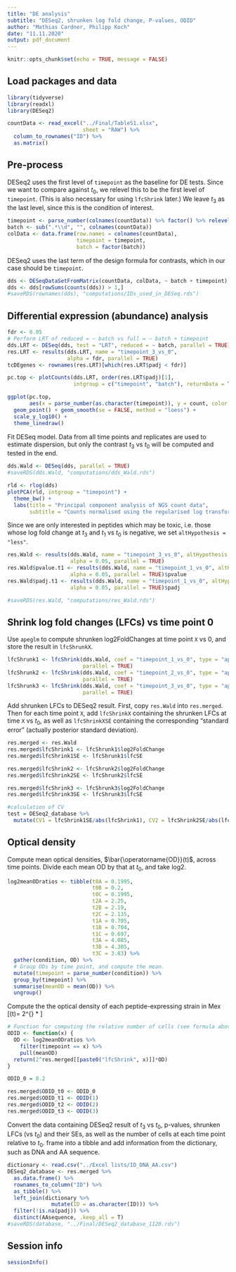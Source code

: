 ---
title: "DE analysis"
subtitle: "DESeq2, shrunken log fold change, P-values, ODID"
author: "Mathias Cardner, Philipp Koch"
date: "11.11.2020"
output: pdf_document
---

```{r setup, include=FALSE}
knitr::opts_chunk$set(echo = TRUE, message = FALSE)
```

## Load packages and data

```{r}
library(tidyverse)
library(readxl)
library(DESeq2)
```

```{r}
countData <- read_excel("../Final/TableS1.xlsx",
                        sheet = "RAW") %>%
  column_to_rownames("ID") %>%
  as.matrix()
```

## Pre-process

DESeq2 uses the first level of `timepoint` as the baseline for DE tests. Since we want to compare against $t_0$, we relevel this to be the first level of `timepoint`. (This is also necessary for using `lfcShrink` later.) We leave $t_3$ as the last level, since this is the condition of interest.

```{r}
timepoint <- parse_number(colnames(countData)) %>% factor() %>% relevel("0")
batch <- sub(".*\\d", "", colnames(countData))
colData <- data.frame(row.names = colnames(countData),
                      timepoint = timepoint,
                      batch = factor(batch))
```

DESeq2 uses the last term of the design formula for contrasts, which in our case should be `timepoint`.

```{r}
dds <- DESeqDataSetFromMatrix(countData, colData, ~ batch + timepoint)
dds <- dds[rowSums(counts(dds)) > 1,]
#saveRDS(rownames(dds), "computations/IDs_used_in_DESeq.rds")
```

## Differential expression (abundance) analysis

<!-- ## LRT of *batch* vs *batch + timepoint* -->

<!-- We perform a likelihood ratio test of the GLM with only batch, vs the GLM with batch + timepoint. Genes for which this ratio is small favour the latter hypothesis, i.e. that the given gene is differentially expressed during the timecourse. Note that this is unlike the pairwise Wald tests, which compares two conditions. The resulting $p$-values will refer to the *LRT*, and \emph{only the fold change will vary with the contrast}. -->

```{r eval=FALSE, include=FALSE}
fdr <- 0.05
# Perform LRT of reduced = ~ batch vs full = ~ batch + timepoint
dds.LRT <- DESeq(dds, test = "LRT", reduced = ~ batch, parallel = TRUE)
res.LRT <- results(dds.LRT, name = "timepoint_3_vs_0",
                   alpha = fdr, parallel = TRUE)
tcDEgenes <- rownames(res.LRT)[which(res.LRT$padj < fdr)]

pc.top <- plotCounts(dds.LRT, order(res.LRT$padj)[1],
                     intgroup = c("timepoint", "batch"), returnData = TRUE)

ggplot(pc.top,
       aes(x = parse_number(as.character(timepoint)), y = count, color = batch)) + 
  geom_point() + geom_smooth(se = FALSE, method = "loess") +
  scale_y_log10() +
  theme_linedraw()
```

Fit DESeq model. Data from all time points and replicates are used to estimate dispersion, but only the contrast $t_3$ vs $t_0$ will be computed and tested in the end.

```{r}
dds.Wald <- DESeq(dds, parallel = TRUE)
#saveRDS(dds.Wald, "computations/dds_Wald.rds")
```

<!-- Plot a PCA of the data normalised using the regularised logarithmic transform `rlog()`. -->

```{r eval=FALSE, include=FALSE}
rld <- rlog(dds)
plotPCA(rld, intgroup = "timepoint") +
  theme_bw() +
  labs(title = "Principal component analysis of NGS count data",
       subtitle = "Counts normalised using the regularised log transform")
```

Since we are only interested in peptides which may be toxic, i.e. those whose log fold change at $t_3$ and $t_1$ vs $t_0$ is negative, we set `altHypothesis = "less"`.

```{r}
res.Wald <- results(dds.Wald, name = "timepoint_3_vs_0", altHypothesis = "less",
                    alpha = 0.05, parallel = TRUE)
res.Wald$pvalue.t1 <- results(dds.Wald, name = "timepoint_1_vs_0", altHypothesis = "less",
                    alpha = 0.05, parallel = TRUE)$pvalue
res.Wald$padj.t1 <- results(dds.Wald, name = "timepoint_1_vs_0", altHypothesis = "less",
                    alpha = 0.05, parallel = TRUE)$padj

#saveRDS(res.Wald, "computations/res_Wald.rds")
```

## Shrink log fold changes (LFCs) vs time point 0

Use `apeglm` to compute shrunken log2FoldChanges at time point `X` vs 0, and store the result in `lfcShrunkX`.

```{r}
lfcShrunk1 <- lfcShrink(dds.Wald, coef = "timepoint_1_vs_0", type = "apeglm",
                        parallel = TRUE)
lfcShrunk2 <- lfcShrink(dds.Wald, coef = "timepoint_2_vs_0", type = "apeglm",
                        parallel = TRUE)
lfcShrunk3 <- lfcShrink(dds.Wald, coef = "timepoint_3_vs_0", type = "apeglm",
                        parallel = TRUE)
```

Add shrunken LFCs to DESeq2 result. First, copy `res.Wald` into `res.merged`. Then for each time point `X`, add `lfcShrinkX` containing the shrunken LFCs at time `X` vs $t_0$, as well as `lfcShrinkXSE` containing the corresponding "standard error" (actually posterior standard deviation).

```{r}
res.merged <- res.Wald
res.merged$lfcShrink1 <- lfcShrunk1$log2FoldChange
res.merged$lfcShrink1SE <- lfcShrunk1$lfcSE

res.merged$lfcShrink2 <- lfcShrunk2$log2FoldChange
res.merged$lfcShrink2SE <- lfcShrunk2$lfcSE

res.merged$lfcShrink3 <- lfcShrunk3$log2FoldChange
res.merged$lfcShrink3SE <- lfcShrunk3$lfcSE

#calculation of CV
test = DESeq2_database %>% 
  mutate(CV1 = lfcShrink1SE/abs(lfcShrink1), CV2 = lfcShrink2SE/abs(lfcShrink2),CV3 = lfcShrink3SE/abs(lfcShrink3), CV = (CV1+CV2+CV3)/3) 
```

## Optical density

Compute mean optical densities, $\bar{\operatorname{OD}}(t)$, across time points. Divide each mean OD by that at $t_0$, and take log2.

```{r}
log2meanODratios <- tibble(t0A = 0.1995,
                           t0B = 0.2,
                           t0C = 0.1995,
                           t2A = 2.25,
                           t2B = 2.19,
                           t2C = 2.135,
                           t1A = 0.705,
                           t1B = 0.704,
                           t1C = 0.697,
                           t3A = 4.085,
                           t3B = 4.305,
                           t3C = 3.83) %>%
  gather(condition, OD) %>%
  # Group ODs by time point, and compute the mean.
  mutate(timepoint = parse_number(condition)) %>%
  group_by(timepoint) %>%
  summarise(meanOD = mean(OD)) %>%
  ungroup() 
```

Compute the the optical density of each peptide-expressing strain in Mex
\[\operatorname{OD_{Mex}}(t)= 2^{\operatorname{lfcShrink(t)}} * \operatorname{\bar{OD}_{600}(t)}\]

```{r}
# Function for computing the relative number of cells (see formula above).
ODID <- function(x) {
  OD <- log2meanODratios %>%
    filter(timepoint == x) %>%
    pull(meanOD)
  return(2^res.merged[[paste0("lfcShrink", x)]]*OD)
}

ODID_0 = 0.2

res.merged$ODID_t0 <- ODID_0
res.merged$ODID_t1 <- ODID(1)
res.merged$ODID_t2 <- ODID(2)
res.merged$ODID_t3 <- ODID(3)
```


Convert the data containing DESeq2 result of $t_3$ vs $t_0$, p-values, shrunken LFCs (vs $t_0$) and their SEs, as well as the number of cells at each time point relative to $t_0$. frame into a tibble and add information from the dictionary, such as DNA and AA sequence.

```{r}
dictionary <- read.csv("../Excel lists/ID_DNA_AA.csv")
DESeq2_database <- res.merged %>%
  as.data.frame() %>%
  rownames_to_column("ID") %>%
  as_tibble() %>%
  left_join(dictionary %>%
              mutate(ID = as.character(ID))) %>%
  filter(!is.na(padj)) %>%
  distinct(AAsequence, .keep_all = T)
#saveRDS(database, "../Final/DESeq2_database_1120.rds")
```

## Session info

```{r}
sessionInfo()
```
